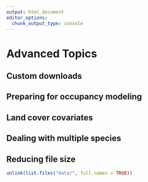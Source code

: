 ```yaml
---
output: html_document
editor_options: 
  chunk_output_type: console
---
```


# Advanced Topics {#advanced}

## Custom downloads {#advanced-custom}

## Preparing for occupancy modeling {#advanced-unmarked}

## Land cover covariates {#advanced-modis}

## Dealing with multiple species {#advanced-multi}

## Reducing file size {#advanced-size}



```r
unlink(list.files("data/", full.names = TRUE))
```


